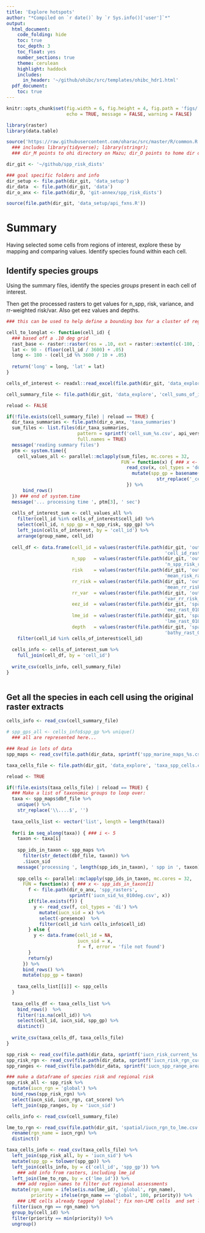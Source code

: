 ```yaml
---
title: 'Explore hotspots'
author: "*Compiled on `r date()` by `r Sys.info()['user']`*"
output: 
  html_document:
    code_folding: hide
    toc: true
    toc_depth: 3
    toc_float: yes
    number_sections: true
    theme: cerulean
    highlight: haddock
    includes: 
      in_header: '~/github/ohibc/src/templates/ohibc_hdr1.html'
  pdf_document:
    toc: true
---
```


``` r

knitr::opts_chunk$set(fig.width = 6, fig.height = 4, fig.path = 'figs/',
                      echo = TRUE, message = FALSE, warning = FALSE)

library(raster)
library(data.table)

source('https://raw.githubusercontent.com/oharac/src/master/R/common.R')
  ### includes library(tidyverse); library(stringr); 
  ### dir_M points to ohi directory on Mazu; dir_O points to home dir on Mazu

dir_git <- '~/github/spp_risk_dists'

### goal specific folders and info
dir_setup <- file.path(dir_git, 'data_setup')
dir_data  <- file.path(dir_git, 'data')
dir_o_anx <- file.path(dir_O, 'git-annex/spp_risk_dists')

source(file.path(dir_git, 'data_setup/api_fxns.R'))

```

# Summary

Having selected some cells from regions of interest, explore these by mapping and comparing values.  Identify species found within each cell.

## Identify species groups

Using the summary files, identify the species *groups* present in each cell of interest.

Then get the processed rasters to get values for n_spp, risk, variance, and rr-weighted risk/var.  Also get eez values and depths.

``` r
### this can be used to help define a bounding box for a cluster of regional cells

cell_to_longlat <- function(cell_id) {
  ### based off a .10 deg grid
  rast_base <- raster::raster(res = .10, ext = raster::extent(c(-180, 180, -90, 90)))
  lat <- 90 - (floor(cell_id / 3600) + .05)
  long <- 180 - (cell_id %% 3600 / 10 + .05)
  
  return('long' = long, 'lat' = lat)
}

```

``` r

cells_of_interest <- readxl::read_excel(file.path(dir_git, 'data_explore', 'cells_to_explore.xlsx'))

cell_summary_file <- file.path(dir_git, 'data_explore', 'cell_sums_of_interest.csv')

reload <- FALSE

if(!file.exists(cell_summary_file) | reload == TRUE) {
  dir_taxa_summaries <- file.path(dir_o_anx, 'taxa_summaries')
  sum_files <- list.files(dir_taxa_summaries,
                          pattern = sprintf('cell_sum_%s.csv', api_version),
                          full.names = TRUE)
  message('reading summary files')
  ptm <- system.time({
    cell_values_all <- parallel::mclapply(sum_files, mc.cores = 32,
                                          FUN = function(x) { ### x <- sum_files[1]
                                            read_csv(x, col_types = 'dddiidi') %>%
                                              mutate(spp_gp = basename(x) %>% 
                                                       str_replace('_cell_sum.+', ''))
                                            }) %>%
      bind_rows()
  }) ### end of system.time
  message('... processing time ', ptm[3], ' sec')
  
  cells_of_interest_sum <- cell_values_all %>%
    filter(cell_id %in% cells_of_interest$cell_id) %>%
    select(cell_id, n_spp_gp = n_spp_risk, spp_gp) %>%
    left_join(cells_of_interest, by = 'cell_id') %>%
    arrange(group_name, cell_id)
  
  cell_df <- data.frame(cell_id = values(raster(file.path(dir_git, 'output', 
                                                          'cell_id_raster.tif'))),
                        n_spp   = values(raster(file.path(dir_git, 'output',
                                                          'n_spp_risk_raster_010deg.tif'))),
                        risk    = values(raster(file.path(dir_git, 'output',
                                                          'mean_risk_raster_010deg.tif'))),
                        rr_risk = values(raster(file.path(dir_git, 'output', 
                                                          'mean_rr_risk_raster_010deg.tif'))),
                        rr_var  = values(raster(file.path(dir_git, 'output', 
                                                          'var_rr_risk_raster_010deg.tif'))),
                        eez_id  = values(raster(file.path(dir_git, 'spatial', 
                                                          'eez_rast_010_wgs84.tif'))),
                        lme_id  = values(raster(file.path(dir_git, 'spatial', 
                                                          'lme_rast_010_wgs84.tif'))),
                        depth   = values(raster(file.path(dir_git, 'spatial', 
                                                          'bathy_rast_010_wgs84.tif')))) %>%
    filter(cell_id %in% cells_of_interest$cell_id)
  
  cells_info <- cells_of_interest_sum %>%
    full_join(cell_df, by = 'cell_id')
  
  write_csv(cells_info, cell_summary_file)
}
  
```

## Get all the species in each cell using the original raster extracts

``` r

cells_info <- read_csv(cell_summary_file)

# spp_gps_all <- cells_info$spp_gp %>% unique()
  ### all are represented here...

### Read in lots of data
spp_maps <- read_csv(file.path(dir_data, sprintf('spp_marine_maps_%s.csv', api_version)))

taxa_cells_file <- file.path(dir_git, 'data_explore', 'taxa_spp_cells.csv')

reload <- TRUE

if(!file.exists(taxa_cells_file) | reload == TRUE) {
  ### Make a list of taxonomic groups to loop over:
  taxa <- spp_maps$dbf_file %>%
    unique() %>%
    str_replace('\\....$', '')
  
  taxa_cells_list <- vector('list', length = length(taxa))
  
  for(i in seq_along(taxa)) { ### i <- 5
    taxon <- taxa[i]
    
    spp_ids_in_taxon <- spp_maps %>%
      filter(str_detect(dbf_file, taxon)) %>%
      .$iucn_sid
    message('processing ', length(spp_ids_in_taxon), ' spp in ', taxon)
    
    spp_cells <- parallel::mclapply(spp_ids_in_taxon, mc.cores = 32,
      FUN = function(x) { ### x <- spp_ids_in_taxon[1]
        f <- file.path(dir_o_anx, 'spp_rasters',
                       sprintf('iucn_sid_%s_010deg.csv', x))
        if(file.exists(f)) {
          y <- read_csv(f, col_types = 'di') %>%
            mutate(iucn_sid = x) %>%
            select(-presence)  %>%
            filter(cell_id %in% cells_info$cell_id)
        } else {
          y <- data.frame(cell_id = NA,
                          iucn_sid = x, 
                          f = f, error = 'file not found')
        }
        return(y)
      }) %>%
      bind_rows() %>%
      mutate(spp_gp = taxon)
    
    taxa_cells_list[[i]] <- spp_cells
  }
  
  taxa_cells_df <- taxa_cells_list %>%
    bind_rows()  %>%
    filter(!is.na(cell_id)) %>%
    select(cell_id, iucn_sid, spp_gp) %>%
    distinct()
  
  write_csv(taxa_cells_df, taxa_cells_file)
}

```

``` r

spp_risk <- read_csv(file.path(dir_data, sprintf('iucn_risk_current_%s.csv', api_version)))
spp_risk_rgn <- read_csv(file.path(dir_data, sprintf('iucn_risk_rgn_current_%s.csv', api_version)))
spp_ranges <- read_csv(file.path(dir_data, sprintf('iucn_spp_range_area_%s.csv', api_version)))

### make a dataframe of species risk and regional risk
spp_risk_all <- spp_risk %>%
  mutate(iucn_rgn = 'global') %>%
  bind_rows(spp_risk_rgn) %>%
  select(iucn_sid, iucn_rgn, cat_score) %>%
  left_join(spp_ranges, by = 'iucn_sid')

cells_info <- read_csv(cell_summary_file)

lme_to_rgn <- read_csv(file.path(dir_git, 'spatial/iucn_rgn_to_lme.csv')) %>%
  rename(rgn_name = iucn_rgn) %>%
  distinct()

taxa_cells_info <- read_csv(taxa_cells_file) %>%
  left_join(spp_risk_all, by = 'iucn_sid') %>%
  mutate(spp_gp = tolower(spp_gp)) %>%
  left_join(cells_info, by = c('cell_id', 'spp_gp')) %>%
    ### add info from rasters, including lme_id
  left_join(lme_to_rgn, by = c('lme_id')) %>%
    ### add region names to filter out regional assessments
  mutate(rgn_name = ifelse(is.na(lme_id), 'global', rgn_name),
         priority = ifelse(rgn_name == 'global', 100, priority)) %>%
    ### LME cells already tagged 'global'; fix non-LME cells  and set low-ranking priority
  filter(iucn_rgn == rgn_name) %>%
  group_by(cell_id) %>%
  filter(priority == min(priority)) %>%
  ungroup()

```